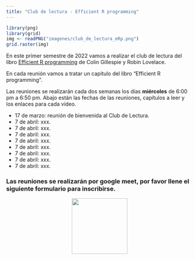```yaml
---
title: "Club de lectura - Efficient R programming"
---
```


```r
library(png)
library(grid)
img <- readPNG("imagenes/club_de_lectura_eRp.png")
grid.raster(img)
```

En este primer semestre de 2022 vamos a realizar el club de lectura del libro [Efficient R programming](https://bookdown.org/csgillespie/efficientR/) de Colin Gillespie y Robin Lovelace.

En cada reunión vamos a tratar un capítulo del libro "Efficient R programming".

Las reuniones se realizarán cada dos semanas los días __miércoles__ de 6:00 pm a 6:50 pm. Abajo están las fechas de las reuniones, capítulos a leer y los enlaces para cada video.

-   17 de marzo: reunión de bienvenida al Club de Lectura.
-   7 de abril: xxx.
-   7 de abril: xxx.
-   7 de abril: xxx.
-   7 de abril: xxx.
-   7 de abril: xxx.
-   7 de abril: xxx.
-   7 de abril: xxx.
-   7 de abril: xxx.

### Las reuniones se realizarán por google meet, por favor llene el siguiente formulario para inscribirse.

<center>
<a href="https://forms.gle/EieQMQTciyQcsnQh9"><img src="imagenes/inscripcion.png" border="0" width="150" height="150"/></a>
</center>

